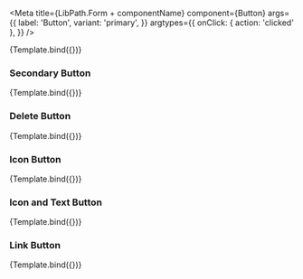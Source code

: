 


<Meta
    title={LibPath.Form + componentName}
    component={Button}
    args={{
        label: 'Button',
        variant: 'primary',
    }}
    argtypes={{
        onClick: { action: 'clicked' },
    }}
/>

<DocsPageHeader
    title={componentName}
    description="This component is used to create a button which the user can click in order to initiate an action."
    addImportantNote={false}
    variant="stable"
/>

<Canvas withToolbar>
    <Story name="Base">{Template.bind({})}</Story>
</Canvas>

<DocsPageBodyComponents addStories={true} />

### Secondary Button

<Canvas withToolbar>
    <Story
        name="Secondary Button"
        args={{
            variant: 'secondary',
        }}
    >
        {Template.bind({})}
    </Story>
</Canvas>

### Delete Button

<Canvas withToolbar>
    <Story
        name="Delete Button"
        args={{
            variant: 'delete',
        }}
    >
        {Template.bind({})}
    </Story>
</Canvas>

### Icon Button

<Canvas withToolbar>
    <Story
        name="Icon Button"
        args={{
            variant: 'iconButton',
        }}
    >
        {Template.bind({})}
    </Story>
</Canvas>

### Icon and Text Button

<Canvas withToolbar>
    <Story
        name="Icon and Text Button"
        args={{
            variant: 'iconAndTextButton',
        }}
    >
        {Template.bind({})}
    </Story>
</Canvas>

### Link Button

<Canvas withToolbar>
    <Story
        name="Link Button"
        args={{
            variant: 'link',
        }}
    >
        {Template.bind({})}
    </Story>
</Canvas>
